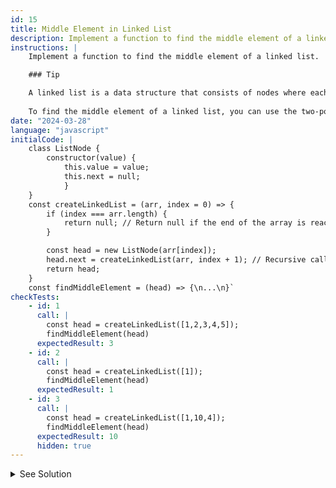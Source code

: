```yaml
---
id: 15
title: Middle Element in Linked List
description: Implement a function to find the middle element of a linked list.
instructions: |
    Implement a function to find the middle element of a linked list.

    ### Tip

    A linked list is a data structure that consists of nodes where each node contains a value and a reference to the next node in the sequence.
    
    To find the middle element of a linked list, you can use the two-pointer technique.
date: "2024-03-28"
language: "javascript"
initialCode: |
    class ListNode {
        constructor(value) {
            this.value = value;
            this.next = null;
            }
    }
    const createLinkedList = (arr, index = 0) => {
        if (index === arr.length) {
            return null; // Return null if the end of the array is reached
        }

        const head = new ListNode(arr[index]);
        head.next = createLinkedList(arr, index + 1); // Recursive call to create the next node
        return head;
    } 
    const findMiddleElement = (head) => {\n...\n}`
checkTests: 
    - id: 1
      call: |
        const head = createLinkedList([1,2,3,4,5]);
        findMiddleElement(head)
      expectedResult: 3
    - id: 2
      call: |
        const head = createLinkedList([1]);
        findMiddleElement(head)
      expectedResult: 1
    - id: 3
      call: |
        const head = createLinkedList([1,10,4]);
        findMiddleElement(head)
      expectedResult: 10
      hidden: true
---
```


<details>
  <summary>See Solution</summary>

## Solution

### Basic idea
To find the middle element of a linked list, we can use the two-pointer technique.
We can have two pointers, `slow` and `fast`, starting from the head of the linked list.
The `slow` pointer moves one step at a time, while the `fast` pointer moves two steps at a time.
When the `fast` pointer reaches the end of the list, the `slow` pointer will be at the middle element.

```js
const findMiddleElement = (head) => {
    if (!head) {
        return null; // Empty list
    }
    
    let slow = head;
    let fast = head;
    
    // Move fast pointer two steps ahead and slow pointer one step ahead
    // When fast pointer reaches the end, slow pointer will be at the middle
    while (fast && fast.next) {
        slow = slow.next;
        fast = fast.next.next;
    }
    
    return slow.value;
}


```

### Algorithm Detailed Explanation
1. Initialize two pointers, `slow` and `fast`, pointing to the head of the linked list.
2. Traverse the linked list using the two-pointer technique:
    - Move the `slow` pointer one step ahead.
    - Move the `fast` pointer two steps ahead.
3. When the `fast` pointer reaches the end of the list (i.e., `fast` or `fast.next` is `null`), the `slow` pointer will be at the middle element.
4. Return the value of the middle element.

## Complexity Analysis
The time complexity of this solution is O(n), where n is the number of nodes in the linked list.
The space complexity is O(1) since we are using only two pointers.

</details>



